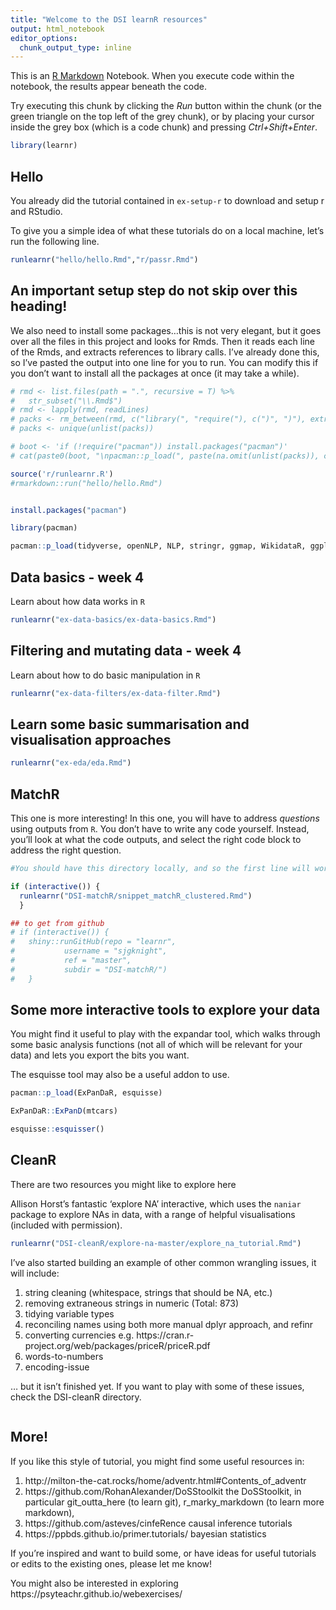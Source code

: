 ```yaml
---
title: "Welcome to the DSI learnR resources"
output: html_notebook
editor_options: 
  chunk_output_type: inline
---
```


This is an [R Markdown](http://rmarkdown.rstudio.com) Notebook. When you execute code within the notebook, the results appear beneath the code. 

Try executing this chunk by clicking the *Run* button within the chunk (or the green triangle on the top left of the grey chunk), or by placing your cursor inside the grey box (which is a code chunk) and pressing *Ctrl+Shift+Enter*. 

```r
library(learnr)

```


## Hello
You already did the tutorial contained in `ex-setup-r` to download and setup r and RStudio. 

To give you a simple idea of what these tutorials do on a local machine, let's run the following line. 

```r

runlearnr("hello/hello.Rmd","r/passr.Rmd")

```

## An important setup step do not skip over this heading!
We also need to install some packages...this is not very elegant, but it goes over all the files in this project and looks for Rmds. Then it reads each line of the Rmds, and extracts references to library calls. I've already done this, so I've pasted the output into one line for you to run.  You can modify this if you don't want to install all the packages at once (it may take a while). 

```r
# rmd <- list.files(path = ".", recursive = T) %>%
#   str_subset("\\.Rmd$") 
# rmd <- lapply(rmd, readLines)
# packs <- rm_between(rmd, c("library(", "require("), c(")", ")"), extract=TRUE)
# packs <- unique(unlist(packs))

# boot <- 'if (!require("pacman")) install.packages("pacman")'
# cat(paste0(boot, "\npacman::p_load(", paste(na.omit(unlist(packs)), collapse=", "), ")\n"))

source('r/runlearnr.R')
#rmarkdown::run("hello/hello.Rmd")


install.packages("pacman")

library(pacman)

pacman::p_load(tidyverse, openNLP, NLP, stringr, ggmap, WikidataR, ggplot2, psych, doBy, reshape2, knitr, lattice, learnr, dslabs, shiny, gradethis, textdata, wordcloud, ggwordcloud, wordcloud2, kableExtra, RSentiment, sentimentr, tidytext, corrplot, rsconnect, nycflights13, Lahman, qdapRegex)

```



## Data basics - week 4
Learn about how data works in `R` 
```r

runlearnr("ex-data-basics/ex-data-basics.Rmd")

```

## Filtering and mutating data - week 4
Learn about how to do basic manipulation in `R`

```r

runlearnr("ex-data-filters/ex-data-filter.Rmd")

```

## Learn some basic summarisation and visualisation approaches

```r

runlearnr("ex-eda/eda.Rmd")

```

## MatchR

This one is more interesting! In this one, you will have to address _questions_ using outputs from `R`. You don't have to write any code yourself.  Instead, you'll look at what the code outputs, and select the right code block to address the right question.

```r
#You should have this directory locally, and so the first line will work.  If you want to check you have the most current version, uncomment the github lines and run that. 

if (interactive()) {
  runlearnr("DSI-matchR/snippet_matchR_clustered.Rmd")
  }

## to get from github
# if (interactive()) {
#   shiny::runGitHub(repo = "learnr", 
#           username = "sjgknight",
#           ref = "master",
#           subdir = "DSI-matchR/")
#   }
```

## Some more interactive tools to explore your data
You might find it useful to play with the expandar tool, which walks through some basic analysis functions (not all of which will be relevant for your data) and lets you export the bits you want.

The esquisse tool may also be a useful addon to use.

```r
pacman::p_load(ExPanDaR, esquisse)

ExPanDaR::ExPanD(mtcars)

esquisse::esquisser()

```



## CleanR

There are two resources you might like to explore here

Allison Horst's fantastic 'explore NA' interactive, which uses the `naniar` package to explore NAs in data, with a range of helpful visualisations (included with permission). 

```r

runlearnr("DSI-cleanR/explore-na-master/explore_na_tutorial.Rmd")

```

I've also started building an example of other common wrangling issues, it will include:

1. string cleaning (whitespace, strings that should be NA, etc.)
1. removing extraneous strings in numeric (Total: 873)
1. tidying variable types
1. reconciling names using both more manual dplyr approach, and refinr
1. converting currencies e.g. https://cran.r-project.org/web/packages/priceR/priceR.pdf 
1. words-to-numbers
1. encoding-issue

... but it isn't finished yet. If you want to play with some of these issues, check the DSI-cleanR directory.

```r


```



## More!

If you like this style of tutorial, you might find some useful resources in:

1. http://milton-the-cat.rocks/home/adventr.html#Contents_of_adventr 
1. https://github.com/RohanAlexander/DoSStoolkit the DoSStoolkit, in particular git_outta_here (to learn git), r_marky_markdown (to learn more markdown), 
1. https://github.com/asteves/cinfeRence causal inference tutorials 
1. https://ppbds.github.io/primer.tutorials/ bayesian statistics


If you're inspired and want to build some, or have ideas for useful tutorials or edits to the existing ones, please let me know!

You might also be interested in exploring https://psyteachr.github.io/webexercises/ 